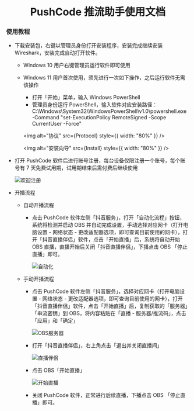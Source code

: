 

<h1 align="center">PushCode 推流助手使用文档</h1>

<CustomerService />

### 使用教程

- 下载安装包，右键以管理员身份打开安装程序，安装完成继续安装 Wireshark，安装完成自动打开软件。

  - Windows 10 用户右键管理员运行软件即可使用

  - Windows 11 用户首次使用，须先进行一次如下操作，之后运行软件无需该操作

    - 打开「开始」菜单，输入 Windows PowerShell
    - 管理员身份运行 PowerShell，输入软件对应安装路径：C:\Windows\System32\WindowsPowerShell\v1.0\powershell.exe -Command "set-ExecutionPolicy RemoteSigned -Scope CurrentUser -Force"

    <img alt="协议" src={Protocol} style={{ width: "80%" }} />

    <img alt="安装向导" src={Install} style={{ width: "80%" }} />

- 打开 PushCode 软件后进行账号注册，每台设备仅限注册一个账号，每个账号有
  7 天免费试用期，试用期结束后需付费后继续使用

  <img alt="欢迎注册" src={Welcome} />

- 开播流程

  - 自动开播流程

    - 点击 PushCode 软件左侧「抖音服务」，打开「自动化流程」按钮，系统将检测并启动
      OBS 并自动完成设置，手动选择对应网卡（打开电脑设置 - 网络状态 - 更改适配器选项，即可查询目前使用的网卡），打开「抖音直播伴侣」软件，点击「开始直播」后，系统将自动开始
      OBS 直播，直播开始后关闭「抖音直播伴侣」，下播点击 OBS 「停止直播」即可。

      <img alt="自动化" src={Automation} />

  - 手动开播流程

    - 点击 PushCode 软件左侧「抖音服务」，选择对应网卡（打开电脑设置 - 网络状态 - 更改适配器选项，即可查询目前使用的网卡），打开「抖音直播伴侣」软件，点击「开始直播」后，复制获取的「服务器」「串流密钥」到 OBS，将内容粘贴在「直播 - 服务器/推流码」，点击「应用」和「确定」

      <img alt="OBS服务器" src={OBSServer} />

    - 打开「抖音直播伴侣」，右上角点击「退出并关闭直播间」

      <img alt="直播伴侣" src={Companion} />

    - 点击 OBS「开始直播」

      <img alt="开始直播" src={Live} />

    - 关闭 PushCode 软件，正常进行后续直播，下播点击 OBS 「停止直播」即可。
